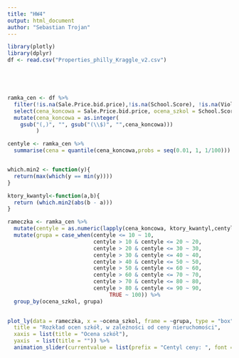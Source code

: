 ---
title: "HW4"
output: html_document
author: "Sebastian Trojan"
---

```{R message = FALSE, warning = FALSE}
library(plotly)
library(dplyr)
df <- read.csv("Properties_philly_Kraggle_v2.csv")





ramka_cen <- df %>%
  filter(!is.na(Sale.Price.bid.price),!is.na(School.Score), !is.na(Violent.Crime.Rate))%>%
  select(cena_koncowa = Sale.Price.bid.price, ocena_szkol = School.Score) %>%
  mutate(cena_koncowa = as.integer(
    gsub("(,)", "", gsub("(\\$)", "",cena_koncowa)))
         )

centyle <- ramka_cen %>%
  summarise(cena = quantile(cena_koncowa,probs = seq(0.01, 1, 1/100)))


which.min2 <- function(y){
  return(max(which(y == min(y))))
}

ktory_kwantyl<-function(a,b){
  return (which.min2(abs(b - a)))
}

rameczka <- ramka_cen %>% 
  mutate(centyle = as.numeric(lapply(cena_koncowa, ktory_kwantyl,centyle$cena))) %>%
  mutate(grupa = case_when(centyle <= 10 ~ 10,
                           centyle > 10 & centyle <= 20 ~ 20,
                           centyle > 20 & centyle <= 30 ~ 30,
                           centyle > 30 & centyle <= 40 ~ 40,
                           centyle > 40 & centyle <= 50 ~ 50,
                           centyle > 50 & centyle <= 60 ~ 60,
                           centyle > 60 & centyle <= 70 ~ 70,
                           centyle > 70 & centyle <= 80 ~ 80,
                           centyle > 80 & centyle <= 90 ~ 90,
                                TRUE ~ 100)) %>%
  group_by(ocena_szkol, grupa)
  

plot_ly(data = rameczka, x = ~ocena_szkol, frame = ~grupa, type = "box")  %>% layout(
  title = "Rozkład ocen szkół, w zależności od ceny nieruchomości",
  xaxis = list(title = "Ocena szkół"),
  yaxis  = list(title = "")) %>%
  animation_slider(currentvalue = list(prefix = "Centyl ceny: ", font = list(color="black")))
```

